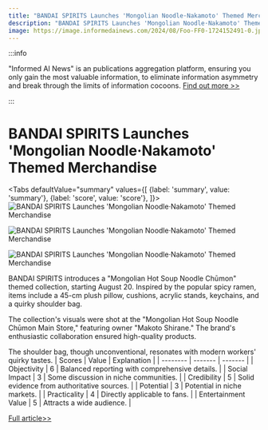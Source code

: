 ```yaml
---
title: "BANDAI SPIRITS Launches 'Mongolian Noodle·Nakamoto' Themed Merchandise"
description: "BANDAI SPIRITS Launches 'Mongolian Noodle·Nakamoto' Themed Merchandise"
image: https://image.informedainews.com/2024/08/Foo-FF0-1724152491-0.jpg
---
```



:::info

"Informed AI News" is an publications aggregation platform, ensuring you only gain the most valuable information, to eliminate information asymmetry and break through the limits of information cocoons.  [Find out more >>](/)

:::

# BANDAI SPIRITS Launches 'Mongolian Noodle·Nakamoto' Themed Merchandise


<Tabs
	defaultValue="summary"
	values={[
	{label: 'summary', value: 'summary'},
	{label: 'score', value: 'score'},
]}>
<TabItem value="summary">
<img
  src="https://image.informedainews.com/2024/08/Foo-FF0-1724152491-0.jpg"
  alt="BANDAI SPIRITS Launches 'Mongolian Noodle·Nakamoto' Themed Merchandise"
/>

<img
  src="https://image.informedainews.com/2024/08/Foo-7O6-1724152491-1.jpg"
  alt="BANDAI SPIRITS Launches 'Mongolian Noodle·Nakamoto' Themed Merchandise"
/>

<img
  src="https://image.informedainews.com/2024/08/Foo-exC-1724152491-4.jpg"
  alt="BANDAI SPIRITS Launches 'Mongolian Noodle·Nakamoto' Themed Merchandise"
/>



BANDAI SPIRITS introduces a "Mongolian Hot Soup Noodle Chūmon" themed collection, starting August 20. Inspired by the popular spicy ramen, items include a 45-cm plush pillow, cushions, acrylic stands, keychains, and a quirky shoulder bag.

The collection's visuals were shot at the "Mongolian Hot Soup Noodle Chūmon Main Store," featuring owner "Makoto Shirane." The brand's enthusiastic collaboration ensured high-quality products.

The shoulder bag, though unconventional, resonates with modern workers' quirky tastes.
</TabItem>
<TabItem value="score">
	| Scores     | Value   | Explanation |
	| -------- | ------- | ------- |
	| Objectivity  | 6    | Balanced reporting with comprehensive details.    |
	| Social Impact | 3     | Some discussion in niche communities.    |
	| Credibility    | 5    | Solid evidence from authoritative sources.    |
	| Potential    | 3    | Potential in niche markets.    |
	| Practicality    | 4    | Directly applicable to fans.    |
	| Entertainment Value    | 5    | Attracts a wide audience.    |
</TabItem>
</Tabs>

[Full article>>](https://www.gcores.com/articles/186921)
